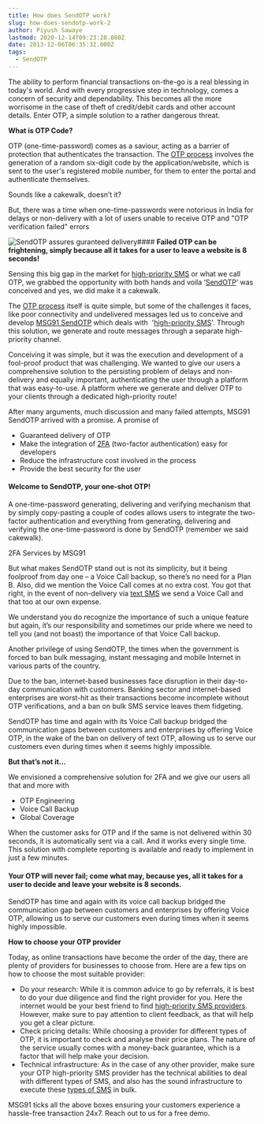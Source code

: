 ```yaml
---
title: How does SendOTP work?
slug: how-does-sendotp-work-2
author: Piyush Sawaye
lastmod: 2020-12-14T09:23:28.000Z
date: 2013-12-06T06:35:32.000Z
tags:
  - SendOTP
---
```


The ability to perform financial transactions on-the-go is a real blessing in today's world. And with every progressive step in technology, comes a concern of security and dependability. This becomes all the more worrisome in the case of theft of credit/debit cards and other account details. Enter OTP, a simple solution to a rather dangerous threat.  
  
  
**What is OTP Code?**

OTP (one-time-password) comes as a saviour, acting as a barrier of protection that authenticates the transaction. The [OTP process](https://msg91.com/in/send-otp/) involves the generation of a random six-digit code by the application/website, which is sent to the user's registered mobile number, for them to enter the portal and authenticate themselves.   
  
Sounds like a cakewalk, doesn’t it?  
  
But, there was a time when one-time-passwords were notorious in India for delays or non-delivery with a lot of users unable to receive OTP and "OTP verification failed" errors  


![SendOTP assures guranteed delivery](https://images-msg91.s3.ap-south-1.amazonaws.com/2020/12/LinkedIn-Post---3@2x.jpg)#### **Failed OTP can be frightening, simply because all it takes for a user to leave a website is 8 seconds!**

Sensing this big gap in the market for [high-priority SMS](https://msg91.com/transactional-sms) or what we call OTP, we grabbed the opportunity with both hands and voila ‘[SendOTP](https://msg91.com/send-otp/)’ was conceived and yes, we did make it a cakewalk.  
  
The [OTP process](https://msg91.com/in/send-otp/) itself is quite simple, but some of the challenges it faces, like poor connectivity and undelivered messages led us to conceive and develop [MSG91 SendOTP](https://msg91.com/in/send-otp/) which deals with  '[high-priority SMS](https://msg91.com/in/send-otp/)'. Through this solution, we generate and route messages through a separate high-priority channel.   
  
Conceiving it was simple, but it was the execution and development of a fool-proof product that was challenging. We wanted to give our users a comprehensive solution to the persisting problem of delays and non-delivery and equally important, authenticating the user through a platform that was easy-to-use. A platform where we generate and deliver OTP to your clients through a dedicated high-priority route!  
  
After many arguments, much discussion and many failed attempts, MSG91 SendOTP arrived with a promise. A promise of

* Guaranteed delivery of OTP
* Make the integration of [2FA](https://msg91.com/send-otp/) (two-factor authentication) easy for developers
* Reduce the infrastructure cost involved in the process
* Provide the best security for the user

#### **Welcome to SendOTP, your one-shot OTP!**

A one-time-password generating, delivering and verifying mechanism that by simply copy-pasting a couple of codes allows users to integrate the two-factor authentication and everything from generating, delivering and verifying the one-time-password is done by SendOTP (remember we said cakewalk).

2FA Services by MSG91

But what makes SendOTP stand out is not its simplicity, but it being foolproof from day one – a Voice Call backup, so there’s no need for a Plan B. Also, did we mention the Voice Call comes at no extra cost. You got that right, in the event of non-delivery via [text SMS](https://msg91.com/) we send a Voice Call and that too at our own expense.

We understand you do recognize the importance of such a unique feature but again, it’s our responsibility and sometimes our pride where we need to tell you (and not boast) the importance of that Voice Call backup.

Another privilege of using SendOTP, the times when the government is forced to ban bulk messaging, instant messaging and mobile Internet in various parts of the country.

Due to the ban, internet-based businesses face disruption in their day-to-day communication with customers. Banking sector and internet-based enterprises are worst-hit as their transactions become incomplete without OTP verifications, and a ban on bulk SMS service leaves them fidgeting.

SendOTP has time and again with its Voice Call backup bridged the communication gaps between customers and enterprises by offering Voice OTP, in the wake of the ban on delivery of text OTP, allowing us to serve our customers even during times when it seems highly impossible.

**But that’s not it…**

We envisioned a comprehensive solution for 2FA and we give our users all that and more with

* OTP Engineering
* Voice Call Backup
* Global Coverage

When the customer asks for OTP and if the same is not delivered within 30 seconds, it is automatically sent via a call. And it works every single time. This solution with complete reporting is available and ready to implement in just a few minutes.

#### **Your OTP will never fail; come what may, because yes, all it takes for a user to decide and leave your website is 8 seconds.**

SendOTP has time and again with its voice call backup bridged the communication gap between customers and enterprises by offering Voice OTP, allowing us to serve our customers even during times when it seems highly impossible.  


**How to choose your OTP provider**  
  
Today, as online transactions have become the order of the day, there are plenty of providers for businesses to choose from. Here are a few tips on how to choose the most suitable provider:

* Do your research: While it is common advice to go by referrals, it is best to do your due diligence and find the right provider for you. Here the internet would be your best friend to find [high-priority SMS providers](https://msg91.com/in/). However, make sure to pay attention to client feedback, as that will help you get a clear picture.
* Check pricing details: While choosing a provider for different types of OTP, it is important to check and analyse their price plans. The nature of the service usually comes with a money-back guarantee, which is a factor that will help make your decision.
* Technical infrastructure: As in the case of any other provider, make sure your OTP high-priority SMS provider has the technical abilities to deal with different types of SMS, and also has the sound infrastructure to execute these [types of SMS](https://msg91.com/in/transactional-sms/) in bulk.

MSG91 ticks all the above boxes ensuring your customers experience a hassle-free transaction 24x7. Reach out to us for a free demo.

